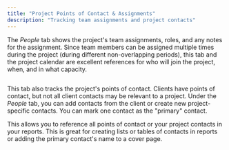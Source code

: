 ```yaml
---
title: "Project Points of Contact & Assignments"
description: "Tracking team assignments and project contacts"
---
```


The _People_ tab shows the project's team assignments, roles, and any notes for the assignment. Since team members can be assigned multiple times during the project (during different non-overlapping periods), this tab and the project calendar are excellent references for who will join the project, when, and in what capacity.


<Frame>
  <img src="../../../images/features/image-7.avif" alt=""/>
</Frame>

This tab also tracks the project's points of contact. Clients have points of contact, but not all client contacts may be relevant to a project. Under the _People_ tab, you can add contacts from the client or create new project-specific contacts. You can mark one contact as the "primary" contact.

This allows you to reference all points of contact or your project contacts in your reports. This is great for creating lists or tables of contacts in reports or adding the primary contact's name to a cover page.
